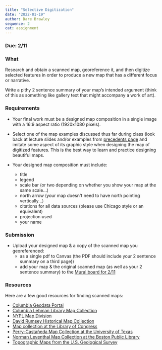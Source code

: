 ```yaml
---
title: "Selective Digitization"
date: "2022-01-19"
author: Dare Brawley
sequence: 2
cat: assignment
---
```


### Due: 2/11

### What

Research and obtain a scanned map, georeference it, and then digitize selected features in order to produce a new map that has a different focus or narrative.  

Write a pithy 2 sentence summary of your map’s intended argument (think of this as something like gallery text that might accompany a work of art).

### Requirements

- Your final work must be a designed map composition in a single image with a 16:9 aspect ratio (1920x1080 pixels).
- Select one of the map examples discussed thus far during class (look back at lecture slides and/or examples from [precedents page](../resources/precedents-examples) and imitate some aspect of its graphic style when designing the map of digitized features. This is the best way to learn and practice designing beautiful maps.

- Your designed map composition must include:
  - title
  - legend
  - scale bar (or two depending on whether you show your map at the same scale...)
  - north arrow (your map doesn't need to have north pointing vertically...)
  - citations for all data sources (please use Chicago style or an equivalent)  
  - projection used
  - your name  

### Submission

- Upload your designed map & a copy of the scanned map you georeferenced:
  - as a single pdf to Canvas (the PDF should include your 2 sentence summary on a third page))
  - add your map & the original scanned map (as well as your 2 sentence summary) to the [Mural board for 2/11](https://app.mural.co/t/a44073407/m/a44073407/1644010715570/f92734bda009386074c03fd099888efa55b34a21?sender=u506240c4b1153e9cfffb2652)


### Resources

Here are a few good resources for finding scanned maps: 


- [Columbia Geodata Portal](https://geodata.library.columbia.edu)
- [Columbia Lehman Library Map Collection](https://library.columbia.edu/libraries/maps.html)
- [NYPL Map Division](https://www.nypl.org/about/divisions/map-division)
- [David Rumsey Historical Map Collection](https://www.davidrumsey.com)
- [Map collection at the Library of Congress](http://memory.loc.gov/ammem/gmdhtml/gmdhome.html)
- [Perry-Castañeda Map Collection at the University of Texas](http://www.lib.utexas.edu/maps/)
- [Norman Leventhal Map Collection at the Boston Public Library](http://maps.bpl.org/)
- [Topographic Maps from the U.S. Geological Survey](http://store.usgs.gov/b2c_usgs/usgs/maplocator/%28xcm=r3standardpitrex_prd&layout=6_1_61_48&uiarea=2&ctype=areaDetails&carea=%24ROOT%29/.do)